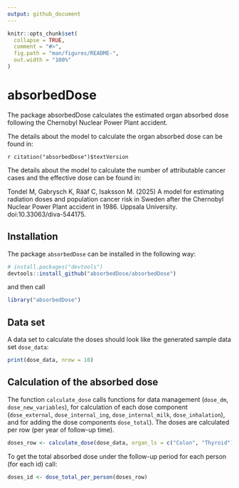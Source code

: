 ```yaml
---
output: github_document
---
```


<!-- README.md is generated from README.Rmd. Please edit that file -->

```r
knitr::opts_chunk$set(
  collapse = TRUE,
  comment = "#>",
  fig.path = "man/figures/README-",
  out.width = "100%"
)
```

# absorbedDose

<!-- badges: start -->
<!-- badges: end -->

The package  absorbedDose calculates the estimated organ absorbed dose
        following the Chernobyl Nuclear Power Plant accident.
        
The details about the model to calculate the organ absorbed dose can be found in:

`r citation("absorbedDose")$textVersion`

The details about the model to calculate the number of attributable cancer cases and the effective dose
can be found in:

Tondel M, Gabrysch K, Rääf C, Isaksson M. (2025)
A model for estimating radiation doses and population cancer risk in Sweden
after the Chernobyl Nuclear Power Plant accident in 1986. Uppsala University.
doi:10.33063/diva-544175.



## Installation

The package <code>absorbedDose</code> can be installed in the following way:

``` R
# install.packages("devtools")
devtools::install_github("absorbedDose/absorbedDose")
```

and then call

```r
library("absorbedDose")
```

## Data set

A data set to calculate the doses should look like the generated sample data set <code>dose_data</code>: 

```r
print(dose_data, nrow = 10)
```

## Calculation of the absorbed dose

The function <code>calculate_dose</code> calls functions for data management 
(<code>dose_dm</code>, <code>dose_new_variables</code>),
for calculation of each dose component (<code>dose_external</code>, <code>dose_internal_ing</code>,
<code>dose_internal_milk</code>, <code>dose_inhalation</code>), 
and for adding the dose components <code>dose_total</code>). 
The doses are calculated per row (per year of follow-up time).

```r
doses_row <- calculate_dose(dose_data, organ_ls = c("Colon", "Thyroid"))
```

To get the total absorbed dose under the follow-up period for each person 
(for each id) call:
```r
doses_id <- dose_total_per_person(doses_row)
```

